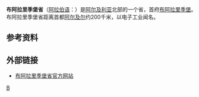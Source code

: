 {{Refimprove|time=2022-01-08T02:50:58+00:00}}
{{Infobox Algerian Province |
 |capital= 布阿拉里季堡
 |name                   = 布阿拉里季堡省<br />{{lang|ar|ولاية برج بوعريري|}}
 |oos                  =   1 E11 m²
 |area                   =3,920	
|den=1.4
|arank=
 |image                    =Algeria-Bordj Bou Arreridj.png
 |pop                    =555,402<ref>{{cite web|url=http://www.statoids.com/udz.html|title=Statoids: Provinces of Algeria|publisher=[[Statoids|Statoids]]|date=2006年1月9日|accessdate=2007-09-29|archive-date=2007-09-27|archive-url=https://web.archive.org/web/20070927202800/http://www.statoids.com/udz.html|dead-url=no}}</ref>
|prank=
 |districts              = 
 |municipalities         = 
 |dial                   = 
|code=	34
|}}
'''布阿拉里季堡省'''（[[阿拉伯语|阿拉伯语]]：'''{{lang|ar|ولاية برج بوعريري|}}'''）是[[阿尔及利亚|阿尔及利亚]]北部的一个省，首府[[布阿拉里季堡|布阿拉里季堡]]。布阿拉里季堡省距离首都[[阿尔及尔|阿尔及尔]]约200千米，以电子工业闻名。

==参考资料==
{{reflist}}

==外部链接==
* [http://www.bibans.info/ 布阿拉里季堡省官方网站] {{Wayback|url=http://www.bibans.info/ |date=20150801042252 }}
{{coord|display=title}}
{{Algeria-geo-stub}}
{{阿尔及利亚省份}}

[[Category:阿尔及利亚省份|B]]